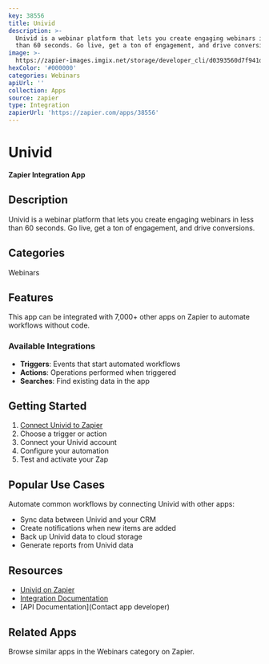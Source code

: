 ```yaml
---
key: 38556
title: Univid
description: >-
  Univid is a webinar platform that lets you create engaging webinars in less
  than 60 seconds. Go live, get a ton of engagement, and drive conversions.
image: >-
  https://zapier-images.imgix.net/storage/developer_cli/d0393560d7f941d8bc9c99ea0568a466.png?auto=format%2Ccompress&ixlib=python-3.0.0&q=50
hexColor: '#000000'
categories: Webinars
apiUrl: ''
collection: Apps
source: zapier
type: Integration
zapierUrl: 'https://zapier.com/apps/38556'
---
```

# Univid

**Zapier Integration App**

## Description

Univid is a webinar platform that lets you create engaging webinars in less than 60 seconds. Go live, get a ton of engagement, and drive conversions.

## Categories

Webinars

## Features

This app can be integrated with 7,000+ other apps on Zapier to automate workflows without code.

### Available Integrations

- **Triggers**: Events that start automated workflows
- **Actions**: Operations performed when triggered
- **Searches**: Find existing data in the app

## Getting Started

1. [Connect Univid to Zapier](https://zapier.com/apps/38556)
2. Choose a trigger or action
3. Connect your Univid account
4. Configure your automation
5. Test and activate your Zap

## Popular Use Cases

Automate common workflows by connecting Univid with other apps:

- Sync data between Univid and your CRM
- Create notifications when new items are added
- Back up Univid data to cloud storage
- Generate reports from Univid data

## Resources

- [Univid on Zapier](https://zapier.com/apps/38556)
- [Integration Documentation](https://zapier.com/apps/38556/integrations)
- [API Documentation](Contact app developer)

## Related Apps

Browse similar apps in the Webinars category on Zapier.
